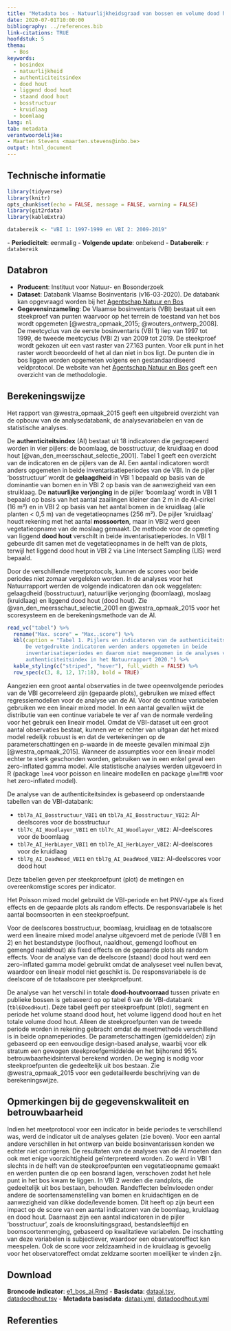 ```yaml
---
title: "Metadata bos - Natuurlijkheidsgraad van bossen en volume dood hout"
date: 2020-07-01T10:00:00
bibliography: ../references.bib
link-citations: TRUE
hoofdstuk: 5
thema:
  - Bos
keywords:
  - bosindex
  - natuurlijkheid
  - authenticiteitsindex
  - dood hout
  - liggend dood hout
  - staand dood hout
  - bosstructuur
  - kruidlaag
  - boomlaag
lang: nl
tab: metadata
verantwoordelijke:
- Maarten Stevens <maarten.stevens@inbo.be>
output: html_document
---
```

## Technische informatie

```r
library(tidyverse)
library(knitr)
opts_chunk$set(echo = FALSE, message = FALSE, warning = FALSE)
library(git2rdata)
library(kableExtra)
```

```r
databereik <- "VBI 1: 1997-1999 en VBI 2: 2009-2019"
```
\- **Periodiciteit**: eenmalig
\- **Volgende update**: onbekend
\- **Databereik**: `r databereik`

## Databron

- **Producent**: Instituut voor Natuur- en Bosonderzoek
- **Dataset**: Databank Vlaamse Bosinventaris (v16-03-2020). De databank kan opgevraagd worden bij het [Agentschap Natuur en Bos](https://www.natuurenbos.be/beleid-wetgeving/natuurbeheer/bosinventaris/contact)
- **Gegevensinzameling**: De Vlaamse bosinventaris (VBI) bestaat uit een steekproef van punten waarvoor op het terrein de toestand van het bos wordt opgemeten [@westra_opmaak_2015; @wouters_ontwerp_2008].
De meetcyclus van de eerste bosinventaris (VBI 1) liep van 1997 tot 1999, de tweede meetcyclus (VBI 2) van 2009 tot 2019.
De steekproef wordt gekozen uit een vast raster van 27.163 punten. 
Voor elk punt in het raster wordt beoordeeld of het al dan niet in bos ligt.
De punten die in bos liggen worden opgemeten volgens een gestandaardiseerd veldprotocol.
De website van het [Agentschap Natuur en Bos](https://www.natuurenbos.be/beleid-wetgeving/natuurbeheer/bosinventaris/hoe-gebeuren-de-metingen) geeft een overzicht van de methodologie.

## Berekeningswijze

Het rapport van @westra_opmaak_2015 geeft een uitgebreid overzicht van de opbouw van de analysedatabank, de analysevariabelen en van de statistische analyses. 

De **authenticiteitsindex** (AI) bestaat uit 18 indicatoren die gegroepeerd worden in vier pijlers: de boomlaag, de bosstructuur, de kruidlaag en dood hout [@van_den_meersschaut_selectie_2001].
Tabel 1 geeft een overzicht van de indicatoren en de pijlers van de AI.
Een aantal indicatoren wordt anders opgemeten in beide inventarisatieperiodes van de VBI.
In de pijler 'bosstructuur' wordt de **gelaagdheid** in VBI 1 bepaald op basis van de dominantie van bomen en in VBI 2 op basis van de aanwezigheid van een struiklaag.
De **natuurlijke verjonging** in de pijler 'boomlaag' wordt in VBI 1 bepaald op basis van het aantal zaailingen kleiner dan 2 m in de A1-cirkel (16 m²) en in VBI 2 op basis van het aantal bomen in de kruidlaag (alle planten < 0,5 m) van de vegetatieopnames (256 m²).
De pijler 'kruidlaag' houdt rekening met het aantal **mossoorten**, maar in VBI2 werd geen vegetatieopname van de moslaag gemaakt.
De methode voor de opmeting van liggend **dood hout** verschilt in beide inventarisatieperiodes.
In VBI 1 gebeurde dit samen met de vegetatieopnames in de helft van de plots, terwijl het liggend dood hout in VBI 2 via Line Intersect Sampling (LIS) werd bepaald.

Door de verschillende meetprotocols, kunnen de scores voor beide periodes niet zomaar vergeleken worden.
In de analyses voor het Natuurrapport werden de volgende indicatoren dan ook weggelaten: gelaagdheid (bosstructuur), natuurlijke verjonging (boomlaag), moslaag (kruidlaag) en liggend dood hout (dood hout).
Zie @van_den_meersschaut_selectie_2001 en @westra_opmaak_2015 voor het scoresysteem en de berekeningsmethode van de AI.

```r
read_vc("tabel") %>%
  rename("Max. score" = "Max..score") %>%
  kbl(caption = "Tabel 1. Pijlers en indicatoren van de authenticiteitsindex.
      De vetgedrukte indicatoren werden anders opgemeten in beide
      inventarisatieperiodes en daarom niet meegenomen in de analyses van de
      authenticiteitsindex in het Natuurrapport 2020.") %>%
  kable_styling(c("striped", "hover"), full_width = FALSE) %>%
  row_spec(c(3, 8, 12, 17:18), bold = TRUE)
```

Aangezien een groot aantal observaties in de twee opeenvolgende periodes van de VBI gecorreleerd zijn (gepaarde plots), gebruiken we mixed effect regressiemodellen voor de analyse van de AI.
Voor de continue variabelen gebruiken we een lineair mixed model. 
In een aantal gevallen wijkt de distributie van een continue variabele te ver af van de normale verdeling voor het gebruik een lineair model. 
Omdat de VBI-dataset uit een groot aantal observaties bestaat, kunnen we er echter van uitgaan dat het mixed model redelijk robuust is en dat de vertekeningen op de parameterschattingen en p-waarde in de meeste gevallen minimaal zijn [@westra_opmaak_2015]. 
Wanneer de assumpties voor een lineair model echter te sterk geschonden worden, gebruiken we in een enkel geval een zero-inflated gamma model. 
Alle statistische analyses werden uitgevoerd in R (package `lme4` voor poisson en lineaire modellen en package `glmmTMB` voor het zero-inflated model). 

De analyse van de authenticiteitsindex is gebaseerd op onderstaande tabellen van de VBI-databank:

* `tbl7a_AI_Bosstructuur_VBI1` en `tbl7a_AI_Bosstructuur_VBI2`: AI-deelscores voor de bosstructuur
* `tbl7c_AI_Woodlayer_VBI1` en `tbl7c_AI_Woodlayer_VBI2`: AI-deelscores voor de boomlaag
* `tbl7e_AI_HerbLayer_VBI1` en `tbl7e_AI_HerbLayer_VBI2`: AI-deelscores voor de kruidlaag
* `tbl7g_AI_DeadWood_VBI1` en `tbl7g_AI_DeadWood_VBI2`: AI-deelscores voor dood hout

Deze tabellen geven per steekproefpunt (plot) de metingen en overeenkomstige scores per indicator. 

Het Poisson mixed model gebruikt de VBI-periode en het PNV-type als fixed effects en de gepaarde plots als random effects.
De responsvariabele is het aantal boomsoorten in een steekproefpunt.

Voor de deelscores bosstructuur, boomlaag, kruidlaag en de totaalscore werd een lineaire mixed model analyse uitgevoerd met de periode (VBI 1 en 2) en het bestandstype (loofhout, naaldhout, gemengd loofhout en gemengd naaldhout) als fixed effects en de gepaarde plots als random effects. 
Voor de analyse van de deelscore (staand) dood hout werd een zero-inflated gamma model gebruikt omdat de analyseset veel nullen bevat, waardoor een lineair model niet geschikt is.
De responsvariabele is de deelscore of de totaalscore per steekproefpunt.

De analyse van het verschil in totale **dood-houtvoorraad** tussen private en publieke bossen is gebaseerd op op tabel 6 van de VBI-databank (`tbl6DoodHout`).
Deze tabel geeft per steekproefpunt (plot), segment en periode het volume staand dood hout, het volume liggend dood hout en het totale volume dood hout.
Alleen de steekproefpunten van de tweede periode worden in rekening gebracht omdat de meetmethode verschillend is in beide opnameperiodes.
De parameterschattingen (gemiddelden) zijn gebaseerd op een eenvoudige design-based analyse, waarbij voor elk stratum een gewogen steekproefgemiddelde en het bijhorend 95% betrouwbaarheidsinterval berekend worden. 
De weging is nodig voor steekproefpunten die gedeeltelijk uit bos bestaan. 
Zie @westra_opmaak_2015 voor een gedetailleerde beschrijving van de berekeningswijze.

## Opmerkingen bij de gegevenskwaliteit en betrouwbaarheid

Indien het meetprotocol voor een indicator in beide periodes te verschillend was, werd de indicator uit de analyses gelaten (zie boven).
Voor een aantal andere verschillen in het ontwerp van beide bosinventarissen konden we echter niet corrigeren.
De resultaten van de analyses van de AI moeten dan ook met enige voorzichtigheid geïnterpreteerd worden.
Zo werd in VBI 1 slechts in de helft van de steekproefpunten een vegetatieopname gemaakt en werden punten die op een bosrand lagen, verschoven zodat het hele punt in het bos kwam te liggen.
In VBI 2 werden die randplots, die gedeeltelijk uit bos bestaan, behouden.
Randeffecten beïnvloeden onder andere de soortensamenstelling van bomen en kruidachtigen en de aanwezigheid van dikke dode/levende bomen.
Dit heeft op zijn beurt een impact op de score van een aantal indicatoren van de boomlaag, kruidlaag en dood hout.
Daarnaast zijn een aantal indicatoren in de pijler 'bosstructuur', zoals de kroonsluitingsgraad, bestandsleeftijd en boomsoortenmenging, gebaseerd op kwalitatieve variabelen. 
De inschatting van deze variabelen is subjectiever, waardoor een observatoreffect kan meespelen.
Ook de score voor zeldzaamheid in de kruidlaag is gevoelig voor het observatoreffect omdat zeldzame soorten moeilijker te vinden zijn.

## Download

**Broncode indicator**:
[e1_bos_ai.Rmd](../e1_bos_ai/e1_bos_ai.Rmd)
- **Basisdata**: [dataai.tsv](../e1_bos_ai/dataai.tsv), [datadoodhout.tsv](../e1_bos_ai/datadoodhout.tsv)
- **Metadata basisdata**: [dataai.yml](../e1_bos_ai/dataai.yml), [datadoodhout.yml](../e1_bos_ai/datadoodhout.yml)

## Referenties
